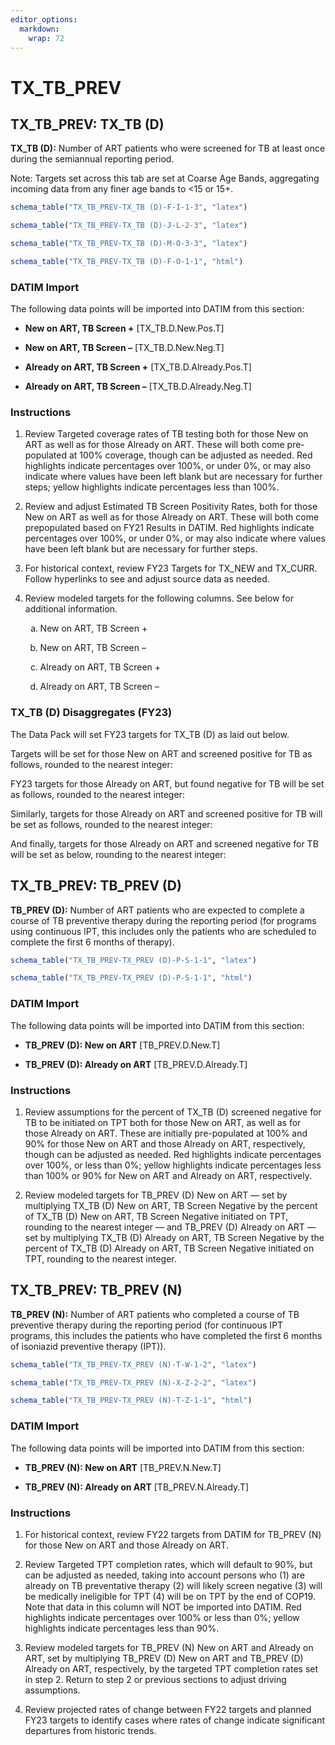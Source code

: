 ```yaml
---
editor_options: 
  markdown: 
    wrap: 72
---
```


\blandscape

# TX_TB_PREV

## TX_TB_PREV: TX_TB (D)

**TX_TB (D):** Number of ART patients who were screened for TB at least
once during the semiannual reporting period.

Note: Targets set across this tab are set at Coarse Age Bands,
aggregating incoming data from any finer age bands to \<15 or 15+.

```r
schema_table("TX_TB_PREV-TX_TB (D)-F-I-1-3", "latex")

schema_table("TX_TB_PREV-TX_TB (D)-J-L-2-3", "latex")

schema_table("TX_TB_PREV-TX_TB (D)-M-O-3-3", "latex")
```

```r
schema_table("TX_TB_PREV-TX_TB (D)-F-O-1-1", "html")
```

### DATIM Import

The following data points will be imported into DATIM from this section:

-   **New on ART, TB Screen +** \[TX_TB.D.New.Pos.T\]

-   **New on ART, TB Screen --** \[TX_TB.D.New.Neg.T\]

-   **Already on ART, TB Screen +** \[TX_TB.D.Already.Pos.T\]

-   **Already on ART, TB Screen --** \[TX_TB.D.Already.Neg.T\]

### Instructions

1.  Review Targeted coverage rates of TB testing both for those New on
    ART as well as for those Already on ART. These will both come
    pre-populated at 100% coverage, though can be adjusted as needed.
    Red highlights indicate percentages over 100%, or under 0%, or may
    also indicate where values have been left blank but are necessary
    for further steps; yellow highlights indicate percentages less than
    100%.

2.  Review and adjust Estimated TB Screen Positivity Rates, both for
    those New on ART as well as for those Already on ART. These will
    both come prepopulated based on FY21 Results in DATIM. Red
    highlights indicate percentages over 100%, or under 0%, or may also
    indicate where values have been left blank but are necessary for
    further steps.

3.  For historical context, review FY23 Targets for TX_NEW and TX_CURR.
    Follow hyperlinks to see and adjust source data as needed.

4.  Review modeled targets for the following columns. See below for
    additional information.

    a.  New on ART, TB Screen +

    b.  New on ART, TB Screen --

    c.  Already on ART, TB Screen +

    d.  Already on ART, TB Screen --

### TX_TB (D) Disaggregates (FY23)

The Data Pack will set FY23 targets for TX_TB (D) as laid out below.

Targets will be set for those New on ART and screened positive for TB as
follows, rounded to the nearest integer:

```{=tex}
\begin{center} ${TX\_ TB.D.New.Pos}_{t}\  = \ {TX\_ NEW}_{t}\  \times \ {Targeted\ Coverage:\ New\ on\ ART}_{t}\  \times \ {TB\ Screen\ Positivity\ Rate:\ New\ on\ ART}_{t}$ \end{center}
```
FY23 targets for those Already on ART, but found negative for TB will be
set as follows, rounded to the nearest integer:

```{=tex}
\begin{center} ${TX\_ TB.D.New.Neg}_{t}\  = \ ({TX\_ NEW}_{t}\  \times \ {Targeted\ Coverage:\ New\ on\ ART}_{t})\  - \ {TX\_ TB.D.New.Pos}_{t}$ \end{center}
```
Similarly, targets for those Already on ART and screened positive for TB
will be set as follows, rounded to the nearest integer:

```{=tex}
\begin{center} ${TX\_ TB.D.Already.Pos}_{t}\  = \ {TX\_ CURR}_{t}\  \times \ {Targeted\ Coverage:\ Already\ on\ ART}_{t}\  \times \ {TB\ Screen\ Positivity\ Rate:\ Already\ on\ ART}_{t}$ \end{center}
```
And finally, targets for those Already on ART and screened negative for
TB will be set as below, rounding to the nearest integer:

```{=tex}
\begin{center} ${TX\_ TB.D.Already.Neg}_{t}\  = \ ({TX\_ CURR}_{t}\  \times \ {Targeted\ Coverage:\ Already\ on\ ART}_{t})\  - \ {TX\_ TB.D.Already.Pos}_{t}$ \end{center}
```
## TX_TB_PREV: TB_PREV (D)

**TB_PREV (D):** Number of ART patients who are expected to complete a
course of TB preventive therapy during the reporting period (for
programs using continuous IPT, this includes only the patients who are
scheduled to complete the first 6 months of therapy).

```r
schema_table("TX_TB_PREV-TX_PREV (D)-P-S-1-1", "latex")
```

```r
schema_table("TX_TB_PREV-TX_PREV (D)-P-S-1-1", "html")
```

### DATIM Import

The following data points will be imported into DATIM from this section:

-   **TB_PREV (D): New on ART** \[TB_PREV.D.New.T\]

-   **TB_PREV (D): Already on ART** \[TB_PREV.D.Already.T\]

### Instructions

1.  Review assumptions for the percent of TX_TB (D) screened negative
    for TB to be initiated on TPT both for those New on ART, as well as
    for those Already on ART. These are initially pre-populated at 100%
    and 90% for those New on ART and those Already on ART, respectively,
    though can be adjusted as needed. Red highlights indicate
    percentages over 100%, or less than 0%; yellow highlights indicate
    percentages less than 100% or 90% for New on ART and Already on ART,
    respectively.

2.  Review modeled targets for TB_PREV (D) New on ART --- set by
    multiplying TX_TB (D) New on ART, TB Screen Negative by the percent
    of TX_TB (D) New on ART, TB Screen Negative initiated on TPT,
    rounding to the nearest integer --- and TB_PREV (D) Already on ART
    --- set by multiplying TX_TB (D) Already on ART, TB Screen Negative
    by the percent of TX_TB (D) Already on ART, TB Screen Negative
    initiated on TPT, rounding to the nearest integer.

## TX_TB_PREV: TB_PREV (N)

**TB_PREV (N):** Number of ART patients who completed a course of TB
preventive therapy during the reporting period (for continuous IPT
programs, this includes the patients who have completed the first 6
months of isoniazid preventive therapy (IPT)).

```r
schema_table("TX_TB_PREV-TX_PREV (N)-T-W-1-2", "latex")

schema_table("TX_TB_PREV-TX_PREV (N)-X-Z-2-2", "latex")
```

```r
schema_table("TX_TB_PREV-TX_PREV (N)-T-Z-1-1", "html")
```

### DATIM Import

The following data points will be imported into DATIM from this section:

-   **TB_PREV (N): New on ART** \[TB_PREV.N.New.T\]

-   **TB_PREV (N): Already on ART** \[TB_PREV.N.Already.T\]

### Instructions

1.  For historical context, review FY22 targets from DATIM for
    TB_PREV (N) for those New on ART and those Already on ART.

2.  Review Targeted TPT completion rates, which will default to 90%, but
    can be adjusted as needed, taking into account persons who (1) are
    already on TB preventative therapy (2) will likely screen
    negative (3) will be medically ineligible for TPT (4) will be on TPT
    by the end of COP19. Note that data in this column will NOT be
    imported into DATIM. Red highlights indicate percentages over 100%
    or less than 0%; yellow highlights indicate percentages less than
    90%.

3.  Review modeled targets for TB_PREV (N) New on ART and Already on
    ART, set by multiplying TB_PREV (D) New on ART and TB_PREV (D)
    Already on ART, respectively, by the targeted TPT completion rates
    set in step 2. Return to step 2 or previous sections to adjust
    driving assumptions.

4.  Review projected rates of change between FY22 targets and planned
    FY23 targets to identify cases where rates of change indicate
    significant departures from historic trends.

\elandscape

\newpage
